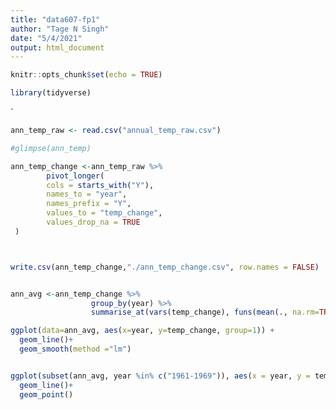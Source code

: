 ```yaml
---
title: "data607-fp1"
author: "Tage N Singh"
date: "5/4/2021"
output: html_document
---
```


```r
knitr::opts_chunk$set(echo = TRUE)

library(tidyverse)

```
`
```r

ann_temp_raw <- read.csv("annual_temp_raw.csv")

#glimpse(ann_temp)

ann_temp_change <-ann_temp_raw %>%
        pivot_longer(
        cols = starts_with("Y"),
        names_to = "year",
        names_prefix = "Y",
        values_to = "temp_change",
        values_drop_na = TRUE
 )



write.csv(ann_temp_change,"./ann_temp_change.csv", row.names = FALSE)



```
```r

ann_avg <-ann_temp_change %>%
                  group_by(year) %>%
                  summarise_at(vars(temp_change), funs(mean(., na.rm=TRUE)))

ggplot(data=ann_avg, aes(x=year, y=temp_change, group=1)) +
  geom_line()+
  geom_smooth(method ="lm")


ggplot(subset(ann_avg, year %in% c("1961-1969")), aes(x = year, y = temp_change))+
  geom_line()+
  geom_point()



```


